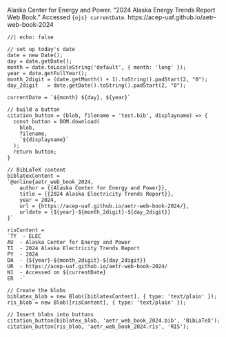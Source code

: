 Alaska Center for Energy and Power. "2024 Alaska Energy Trends Report Web Book." Accessed `{ojs} currentDate`. https://acep-uaf.github.io/aetr-web-book-2024


```ojs
//| echo: false

// set up today's date
date = new Date();
day = date.getDate();
month = date.toLocaleString('default', { month: 'long' });
year = date.getFullYear();
month_2digit = (date.getMonth() + 1).toString().padStart(2, "0");
day_2digit   = date.getDate().toString().padStart(2, "0");

currentDate = `${month} ${day}, ${year}`

// build a button
citation_button = (blob, filename = 'test.bib', displayname) => {
  const button = DOM.download(
    blob,
    filename,
    `${displayname}`
  );
  return button;
}

// BibLaTeX content
biblatexContent = 
`@online{aetr_web_book_2024,
    author = {{Alaska Center for Energy and Power}},
    title = {{2024 Alaska Electricity Trends Report}},
    year = 2024,
    url = {https://acep-uaf.github.io/aetr-web-book-2024/},
    urldate = {${year}-${month_2digit}-${day_2digit}}
}`

risContent = 
`TY  - ELEC
AU  - Alaska Center for Energy and Power
TI  - 2024 Alaska Electricity Trends Report
PY  - 2024
DA  - {${year}-${month_2digit}-${day_2digit}}
UR  - https://acep-uaf.github.io/aetr-web-book-2024/
N1  - Accessed on ${currentDate}
ER  -`

// Create the blobs
biblatex_blob = new Blob([biblatexContent], { type: 'text/plain' }); 
ris_blob = new Blob([risContent], { type: 'text/plain' }); 

// Insert blobs into buttons
citation_button(biblatex_blob, 'aetr_web_book_2024.bib', 'BibLaTeX');
citation_button(ris_blob, 'aetr_web_book_2024.ris', 'RIS');

```
